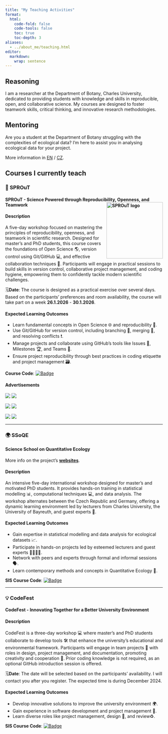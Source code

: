 ```yaml
---
title: "My Teaching Activities"
format: 
  html:
    code-fold: false
    code-tools: false
    toc: true
    toc-depth: 3
aliases:
  - ../about_me/teaching.html
editor: 
  markdown: 
    wrap: sentence
---
```

::: {.callout-tip}  
## Reasoning  

I am a researcher at the Department of Botany, Charles University, dedicated to providing students with knowledge and skills in reproducible, open, and collaborative science. My courses are designed to foster teamwork skills, critical thinking, and innovative research methodologies.  
:::  

## Mentoring  

Are you a student at the Department of Botany struggling with the complexities of ecological data? I'm here to assist you in analysing ecological data for your project.  

More information in [EN](/about_me/student_mentoring_en.qmd) / [CZ](/about_me/student_mentoring_cz.qmd).  

## Courses I currently teach

::: {.callout-note appearance="simple" icon="false"}

### 🌱 SPROuT 

#### SPROuT - Science Powered through Reproducibility, Openness, and Teamwork <img src="SPROuT/sprout_logo_white.jpg" alt="SPROuT logo" align="right" width="180"/>

#### Description 

A five-day workshop focused on mastering the principles of reproducibility, openness, and teamwork in scientific research. Designed for master's and PhD students, this course covers the foundations of Open Science 🌎, version control using Git/GitHub 💻, and effective collaboration techniques 🤝. Participants will engage in practical sessions to build skills in version control, collaborative project management, and coding hygiene, empowering them to confidently tackle modern scientific challenges.

🗓️**Date**: The course is designed as a practical exercise over several days. Based on the participants' preferences and room availability, the course will take part on a week **26.1.2026** - **30.1.2026**.

#### Expected Learning Outcomes

* Learn fundamental concepts in Open Science 🌐 and reproducibility 📜.
* Use Git/GitHub for version control, including branching 🌿, merging 🔀, and resolving conflicts ❗.
* Manage projects and collaborate using GitHub's tools like Issues 📝, Milestones 🏆, and Teams 🤝.
* Ensure project reproducibility through best practices in coding etiquette and project management 🗃️.

**Course Code**: [![Badge](https://img.shields.io/badge/SIS-MB120C26-blue)](https://is.cuni.cz/studium/predmety/index.php?id=d05883cb77201986e76bb53ceefb99e1&tid=&do=predmet&kod=MB120C26)

#### Advertisements

[![](https://img.shields.io/badge/FlyerLarge-PDF-red)](/teaching/SPROuT/SPROuT_flyer_manual_edit.pdf) [![](https://img.shields.io/badge/FlyerLarge-JPG-green)](/teaching/SPROuT/SPROuT_flyer_manual_edit.jpg)

[![](https://img.shields.io/badge/ComicStrip01-PDF-red)](/teaching/SPROuT/SPROuT_flyer_manual_small.pdf) [![](https://img.shields.io/badge/ComicStrip01-JPG-green)](/teaching/SPROuT/SPROuT_flyer_manual_small.jpg)

[![](https://img.shields.io/badge/ComicStrip02-PDF-red)](/teaching/SPROuT/comix_02.pdf) [![](https://img.shields.io/badge/ComicStrip02-JPG-green)](/teaching/SPROuT/comix_02.jpg)
:::

___

::: {.callout-note appearance="simple" icon="false"}

### 🌍 SSoQE

#### Science School on Quantitative Ecology

More info on the project's [**websites**](https://bit.ly/SSoQE).

#### Description

An intensive five-day international workshop designed for master's and motivated PhD students. It provides hands-on training in statistical modelling 📊, computational techniques 💻, and data analysis. The workshop alternates between the Czech Republic and Germany, offering a dynamic learning environment led by lecturers from Charles University, the University of Bayreuth, and guest experts 🌟.

#### Expected Learning Outcomes

* Gain expertise in statistical modelling and data analysis for ecological datasets 📈.
* Participate in hands-on projects led by esteemed lecturers and guest experts 👨‍🏫👩‍🏫.
* Network with peers and experts through formal and informal sessions 🗣️.
* Learn contemporary methods and concepts in Quantitative Ecology 🌿.

**SIS Course Code**: [![Badge](https://img.shields.io/badge/SIS-MB120C28-blue)](https://is.cuni.cz/studium/predmety/index.php?id=d05883cb77201986e76bb53ceefb99e1&tid=&do=predmet&kod=MB120C28)
:::

___

::: {.callout-note appearance="simple" icon="false"}

### 💡 CodeFest 

#### CodeFest - Innovating Together for a Better University Environment

#### Description

CodeFest is a three-day workshop 💻 where master's and PhD students collaborate to develop tools 🛠️ that enhance the university's educational and environmental framework. Participants will engage in team projects 👥 with roles in design, project management, and documentation, promoting creativity and cooperation 🌟. Prior coding knowledge is not required, as an optional GitHub introduction session is offered.

🗓️**Date**: The date will be selected based on the participants' availability. I will contact you after you register. The expected time is during December 2024.

#### Expected Learning Outcomes

* Develop innovative solutions to improve the university environment 🌍.
* Gain experience in software development and project management 🚀.
* Learn diverse roles like project management, design 🎨, and review♻️.

**SIS Course Code**: [![Badge](https://img.shields.io/badge/SIS-MB120C27-blue)](https://is.cuni.cz/studium/predmety/index.php?id=d05883cb77201986e76bb53ceefb99e1&tid=&do=predmet&kod=MB120C27)
:::